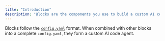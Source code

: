 ```yaml
---
title: "Introduction"
description: "Blocks are the components you use to build a custom AI code agent. These include Models, MCP Servers, Rules, and Prompts."
---
```


Blocks follow the [`config.yaml`](/reference) format. When combined with other blocks into a complete `config.yaml`, they form a custom AI code agent.

